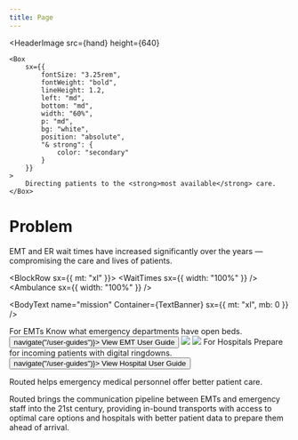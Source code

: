 ```yaml
---
title: Page
---
```




<HeaderImage
	src={hand}
	height={640}
>
	<Box
		sx={{
			fontSize: "3.25rem",
			fontWeight: "bold",
			lineHeight: 1.2,
			left: "md",
			bottom: "md",
			width: "60%",
			p: "md",
			bg: "white",
			position: "absolute",
			"& strong": {
				color: "secondary"
			}
		}}
	>
		Directing patients to the <strong>most available</strong> care.
	</Box>
</HeaderImage>


# Problem

<p sx={{ fontWeight: "bold", fontSize: "banner" }}>
	EMT and ER wait times have increased significantly over the years — compromising the care and lives of patients.
</p>


<BlockRow sx={{ mt: "xl" }}>
	<BlockCallout icon={speed}>
		<WaitTimes sx={{ width: "100%" }} />
	</BlockCallout>
	<BlockCallout icon={location}>
		<Ambulance sx={{ width: "100%" }} />
	</BlockCallout>
</BlockRow>


<BodyText
	name="mission"
	Container={TextBanner}
	sx={{
		mt: "xl",
		mb: 0
	}}
/>


<Feature>
	<Description sx={{ alignItems: "self-end", textAlign: "right", pl: "lg" }}>
		<Heading variant="headingFeature">
			For EMTs
		</Heading>
		<Box>
			Know what emergency departments have open beds.
		</Box>
		<Button onClick={() => navigate("/user-guides")}>
			View EMT User Guide
		</Button>
	</Description>
	<Image src={productEMT} />
</Feature>

<Feature>
	<Image src={HospitalsImage} />
	<Description sx={{ pr: "lg" }}>
		<Heading variant="headingFeature">
			For Hospitals
		</Heading>
		<Box>
			Prepare for incoming patients with digital ringdowns.
		</Box>
		<Button onClick={() => navigate("/user-guides")}>
			View Hospital User Guide
		</Button>
	</Description>
</Feature>


<TextBanner>
	<p>Routed helps emergency medical personnel offer better patient care.</p>
</TextBanner>

<BlockRow>
	<Box />
	<Text>
		Routed brings the communication pipeline between EMTs and emergency staff
		into the 21st century, providing in-bound transports with access to optimal
		care options and hospitals with better patient data to prepare them ahead
		of arrival.
	</Text>
</BlockRow>
